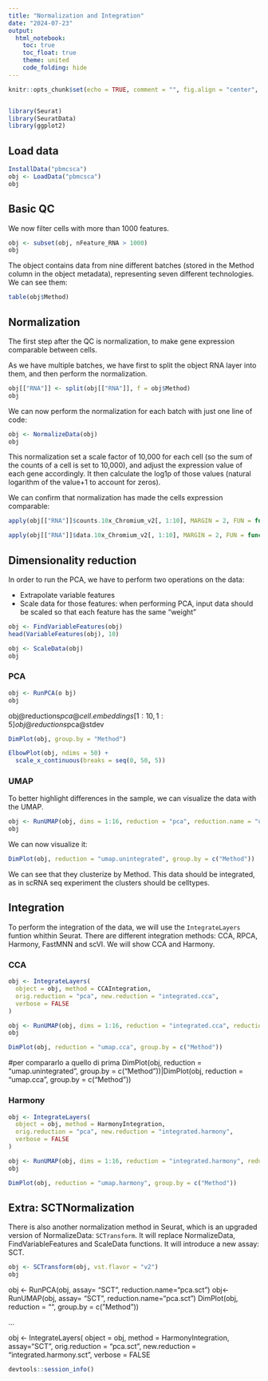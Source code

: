 ---
title: "Normalization and Integration"
date: "2024-07-23"
output: 
  html_notebook:
    toc: true
    toc_float: true
    theme: united
    code_folding: hide
---

```{r setup, include=FALSE}
knitr::opts_chunk$set(echo = TRUE, comment = "", fig.align = "center", fig.height = 5, fig.width = 7, warning = F)


library(Seurat)
library(SeuratData)
library(ggplot2)
```

## Load data
```{r}
InstallData("pbmcsca")
obj <- LoadData("pbmcsca")
obj
```

## Basic QC
We now filter cells with more than 1000 features.
```{r}
obj <- subset(obj, nFeature_RNA > 1000)
obj
```

The object contains data from nine different batches (stored in the Method column in the object metadata), representing seven different technologies.
We can see them:
```{r}
table(obj$Method)
```

## Normalization
The first step after the QC is normalization, to make gene expression comparable between cells. 

As we have multiple batches, we have first to split the object RNA layer into them, and then perform the normalization.

```{r}
obj[["RNA"]] <- split(obj[["RNA"]], f = obj$Method)
obj
```

We can now perform the normalization for each batch with just one line of code:
```{r}
obj <- NormalizeData(obj)
obj
```
This normalization set a scale factor of 10,000 for each cell (so the sum of the counts of a cell is set to 10,000), and adjust the expression value of each gene accordingly. It then calculate the log1p of those values (natural logarithm of the value+1 to account for zeros).

We can confirm that normalization has made the cells expression comparable:
```{r}
apply(obj[["RNA"]]$counts.10x_Chromium_v2[, 1:10], MARGIN = 2, FUN = function(x) {sum(x)})
```


```{r}
apply(obj[["RNA"]]$data.10x_Chromium_v2[, 1:10], MARGIN = 2, FUN = function(x) {sum(exp(x) - 1)})
```

## Dimensionality reduction
In order to run the PCA, we have to perform two operations on the data:

* Extrapolate variable features
* Scale data for those features: when performing PCA, input data should be scaled so that each feature has the same "weight"

```{r}
obj <- FindVariableFeatures(obj)
head(VariableFeatures(obj), 10)
```

```{r}
obj <- ScaleData(obj)
obj
```

### PCA
```{r}
obj <- RunPCA(o bj)
obj
```

obj@reductions$pca@cell.embeddings[1:10,1:5]
obj@reductions$pca@stdev

```{r}
DimPlot(obj, group.by = "Method")
```

```{r}
ElbowPlot(obj, ndims = 50) +
  scale_x_continuous(breaks = seq(0, 50, 5))
```


### UMAP
To better highlight differences in the sample, we can visualize the data with the UMAP.
```{r}
obj <- RunUMAP(obj, dims = 1:16, reduction = "pca", reduction.name = "umap.unintegrated")
obj
```

We can now visualize it:
```{r}
DimPlot(obj, reduction = "umap.unintegrated", group.by = c("Method"))
```

We can see that they clusterize by Method. This data should be integrated, as in scRNA seq experiment the clusters should be celltypes.

## Integration
To perform the integration of the data, we will use the `IntegrateLayers` funtion whithin Seurat. There are different integration methods: CCA, RPCA, Harmony, FastMNN and scVI. We will show CCA and Harmony.

### CCA
```{r}
obj <- IntegrateLayers(
  object = obj, method = CCAIntegration,
  orig.reduction = "pca", new.reduction = "integrated.cca",
  verbose = FALSE
)
```


```{r}
obj <- RunUMAP(obj, dims = 1:16, reduction = "integrated.cca", reduction.name = "umap.cca")
obj
```

```{r}
DimPlot(obj, reduction = "umap.cca", group.by = c("Method"))
```
#per compararlo a quello di prima
DimPlot(obj, reduction = "umap.unintegrated", group.by = c("Method"))|DimPlot(obj, reduction = "umap.cca", group.by = c("Method"))

### Harmony
```{r}
obj <- IntegrateLayers(
  object = obj, method = HarmonyIntegration,
  orig.reduction = "pca", new.reduction = "integrated.harmony",
  verbose = FALSE
)
```


```{r}
obj <- RunUMAP(obj, dims = 1:16, reduction = "integrated.harmony", reduction.name = "umap.harmony")
obj
```

```{r}
DimPlot(obj, reduction = "umap.harmony", group.by = c("Method"))
```

## Extra: SCTNormalization
There is also another normalization method in Seurat, which is an upgraded version of NormalizeData: `SCTransform`. It will replace NormalizeData, FindVariableFeatures and ScaleData functions.
It will introduce a new assay: SCT.

```{r}
obj <- SCTransform(obj, vst.flavor = "v2")
obj
```
obj <- RunPCA(obj, assay= "SCT", reduction.name="pca.sct")
obj<- RunUMAP(obj, assay= "SCT", reduction.name="pca.sct")
DimPlot(obj, reduction = "", group.by = c("Method"))


...

obj <- IntegrateLayers(
  object = obj, method = HarmonyIntegration, assay="SCT",
  orig.reduction = "pca.sct", new.reduction = "integrated.harmony.sct",
  verbose = FALSE





```{r}
devtools::session_info()
```

